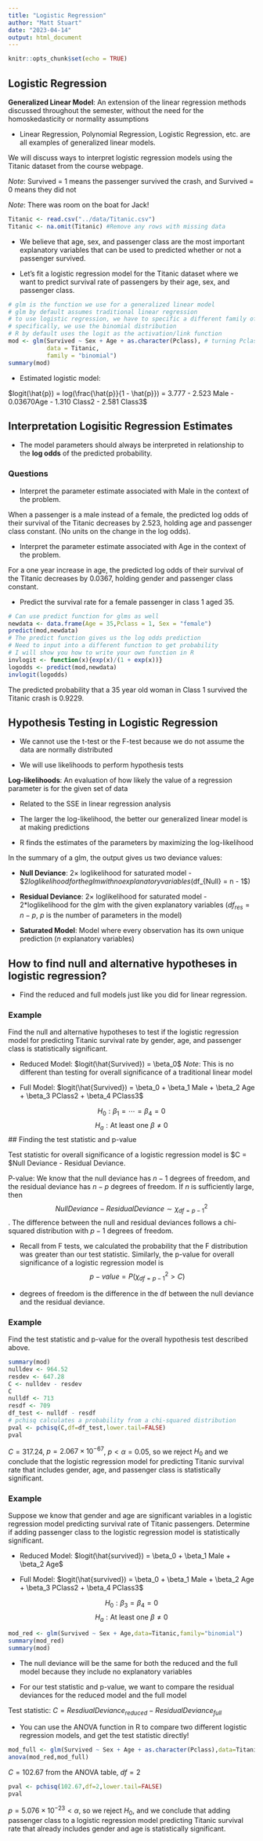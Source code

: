 ---
title: "Logistic Regression"
author: "Matt Stuart"
date: "2023-04-14"
output: html_document
---

```{r setup, include=FALSE}
knitr::opts_chunk$set(echo = TRUE)
```

## Logistic Regression

**Generalized Linear Model**: An extension of the linear regression methods discussed throughout the semester, without the need for the homoskedasticity or normality assumptions

- Linear Regression, Polynomial Regression, Logistic Regression, etc. are all examples of generalized linear models.

We will discuss ways to interpret logistic regression models using the Titanic dataset from the course webpage.

*Note*: Survived = 1 means the passenger survived the crash, and Survived = 0 means they did not

*Note*: There was room on the boat for Jack!

```{r}
Titanic <- read.csv("../data/Titanic.csv")
Titanic <- na.omit(Titanic) #Remove any rows with missing data
```

- We believe that age, sex, and passenger class are the most important explanatory variables that can be used to predicted whether or not a passenger survived.

- Let's fit a logistic regression model for the Titanic dataset where we want to predict survival rate of passengers by their age, sex, and passenger class.

```{r}
# glm is the function we use for a generalized linear model
# glm by default assumes traditional linear regression
# to use logistic regression, we have to specific a different family of distribution
# specifically, we use the binomial distribution
# R by default uses the logit as the activation/link function
mod <- glm(Survived ~ Sex + Age + as.character(Pclass), # turning Pclass to a categorical variable
           data = Titanic,
           family = "binomial")
summary(mod)
```
- Estimated logistic model:

$logit(\hat{p}) = log(\frac{\hat{p}}{1 - \hat{p}}) = 3.777 - 2.523 Male - 0.03670Age - 1.310 Class2 - 2.581 Class3$

## Interpretation Logisitic Regression Estimates

- The model parameters should always be interpreted in relationship to the **log odds** of the predicted probability.

### Questions

- Interpret the parameter estimate associated with Male in the context of the problem.

When a passenger is a male instead of a female, the predicted log odds of their survival of the Titanic decreases by 2.523, holding age and passenger class constant. (No units on the change in the log odds).

- Interpret the parameter estimate associated with Age in the context of the problem.

For a one year increase in age, the predicted log odds of their survival of the Titanic decreases by 0.0367, holding gender and passenger class constant.

- Predict the survival rate for a female passenger in class 1 aged 35.
```{r}
# Can use predict function for glms as well
newdata <- data.frame(Age = 35,Pclass = 1, Sex = "female")
predict(mod,newdata)
# The predict function gives us the log odds prediction
# Need to input into a different function to get probability
# I will show you how to write your own function in R
invlogit <- function(x){exp(x)/(1 + exp(x))}
logodds <- predict(mod,newdata)
invlogit(logodds)
```
The predicted probability that a 35 year old woman in Class 1 survived the Titanic crash is 0.9229.

## Hypothesis Testing in Logistic Regression

- We cannot use the t-test or the F-test because we do not assume the data are normally distributed

- We will use likelihoods to perform hypothesis tests

**Log-likelihoods**: An evaluation of how likely the value of a regression parameter is for the given set of data

- Related to the SSE in linear regression analysis

- The larger the log-likelihood, the better our generalized linear model is at making predictions

- R finds the estimates of the parameters by maximizing the log-likelihood

In the summary of a glm, the output gives us two deviance values:

- **Null Deviance**: $2 \times$ loglikelihood for saturated model - $2\times $loglikelihood for the glm with no explanatory variables ($df_{Null} = n - 1$)

- **Residual Deviance**: $2 \times$ loglikelihood for saturated model - 2*loglikelihood for the glm with the given explanatory variables ($df_{res} = n - p$, $p$ is the number of parameters in the model)

- **Saturated Model**: Model where every observation has its own unique prediction ($n$ explanatory variables)

## How to find null and alternative hypotheses in logistic regression?

- Find the reduced and full models just like you did for linear regression.

### Example

Find the null and alternative hypotheses to test if the logistic regression model for predicting Titanic survival rate by gender, age, and passenger class is statistically significant.

- Reduced Model: $logit(\hat{Survived}) = \beta_0$ *Note*: This is no different than testing for overall significance of a traditional linear model

- Full Model: $logit(\hat{Survived}) = \beta_0 + \beta_1 Male + \beta_2 Age + \beta_3 PClass2 + \beta_4 PClass3$

$$H_0: \beta_1 = \cdots = \beta_4 = 0$$
$$H_a: \text{At least one } \beta \neq 0$$
## Finding the test statistic and p-value

Test statistic for overall significance of a logistic regression model is $C = $Null Deviance - Residual Deviance.

P-value: We know that the null deviance has $n-1$ degrees of freedom, and the residual deviance has $n-p$ degrees of freedom.  If $n$ is sufficiently large, then $$NullDeviance - ResidualDeviance \sim \chi^2_{df = p-1}$$.  The difference between the null and residual deviances follows a chi-squared distribution with $p-1$ degrees of freedom.

- Recall from F tests, we calculated the probability that the F distribution was greater than our test statistic.  Similarly, the p-value for overall significance of a logistic regression model is $$p-value = P(\chi^2_{df=p-1} > C)$$

- degrees of freedom is the difference in the df between the null deviance and the residual deviance.

### Example

Find the test statistic and p-value for the overall hypothesis test described above.

```{r}
summary(mod)
nulldev <- 964.52
resdev <- 647.28
C <- nulldev - resdev
C
nulldf <- 713
resdf <- 709
df_test <- nulldf - resdf
# pchisq calculates a probability from a chi-squared distribution
pval <- pchisq(C,df=df_test,lower.tail=FALSE)
pval
```
$C = 317.24$, $p = 2.067 \times 10^{-67}$, $p < \alpha = 0.05$, so we reject $H_0$ and we conclude that the logistic regression model for predicting Titanic survival rate that includes gender, age, and passenger class is statistically significant.

### Example

Suppose we know that gender and age are significant variables in a logistic regression model predicting survival rate of Titanic passengers.  Determine if adding passenger class to the logistic regression model is statistically significant.

- Reduced Model: $logit(\hat{survived}) = \beta_0 + \beta_1 Male + \beta_2 Age$

- Full Model: $logit(\hat{survived}) = \beta_0 + \beta_1 Male + \beta_2 Age + \beta_3 PClass2 + \beta_4 PClass3$

$$H_0: \beta_3 = \beta_4 = 0$$
$$H_a: \text{At least one } \beta \neq 0$$


```{r}
mod_red <- glm(Survived ~ Sex + Age,data=Titanic,family="binomial")
summary(mod_red)
summary(mod)
```
- The null deviance will be the same for both the reduced and the full model because they include no explanatory variables

- For our test statistic and p-value, we want to compare the residual deviances for the reduced model and the full model

Test statistic: $C = ResdiualDeviance_{reduced} - ResidualDeviance_{full}$

- You can use the ANOVA function in R to compare two different logistic regression models, and get the test statistic directly!

```{r}
mod_full <- glm(Survived ~ Sex + Age + as.character(Pclass),data=Titanic,family="binomial")
anova(mod_red,mod_full)
```
$C = 102.67$ from the ANOVA table, $df = 2$

```{r}
pval <- pchisq(102.67,df=2,lower.tail=FALSE)
pval
```
$p = 5.076 \times 10^{-23} < \alpha$, so we reject $H_0$, and we conclude that adding passenger class to a logistic regression model predicting Titanic survival rate that already includes gender and age is statistically significant.
